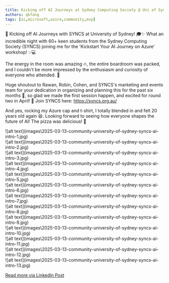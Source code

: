 ```yaml
---
title: Kicking off AI Journeys at Sydney Computing Society @ Uni of Sydney
authors: qkfang
tags: [ai,microsoft,azure,community,mvp]
---
```



🚀 Kicking off AI Journeys with SYNCS at University of Sydney! 🎓✨ What an incredible night with 60+ keen students from the Sydney Computing Society (SYNCS) joining me for the 'Kickstart Your AI Journey on Azure' workshop! 💡💻

The energy in the room was amazing 🔥, the entire boardroom was packed, and I couldn't be more impressed by the enthusiasm and curiosity of everyone who attended. 🙌

Huge shoutout to Rawan, Robin, Cohen, and SYNCS's marketing and events team for your dedication in organizing and planning this for the past six months 👏, so glad we made the first session happen, and excited for round two in April! 🎉 Join SYNCS here: https://syncs.org.au/

And yes, rocking my Azure cap and t-shirt, I totally blended in and felt 20 years old again 😆. Looking forward to seeing how everyone shapes the future of AI! The pizza was delicious! 🍕

<div className="img-grid">
  <div className="img-item">
    ![alt text](images\2025-03-13-community-university-of-sydney-syncs-ai-intro-1.jpg)
  </div>
  <div className="img-item">
    ![alt text](images\2025-03-13-community-university-of-sydney-syncs-ai-intro-2.jpg)
  </div>
  <div className="img-item">
    ![alt text](images\2025-03-13-community-university-of-sydney-syncs-ai-intro-3.jpg)
  </div>
  <div className="img-item">
    ![alt text](images\2025-03-13-community-university-of-sydney-syncs-ai-intro-4.jpg)
  </div>
  <div className="img-item">
    ![alt text](images\2025-03-13-community-university-of-sydney-syncs-ai-intro-5.jpg)
  </div>
  <div className="img-item">
    ![alt text](images\2025-03-13-community-university-of-sydney-syncs-ai-intro-6.jpg)
  </div>
  <div className="img-item">
    ![alt text](images\2025-03-13-community-university-of-sydney-syncs-ai-intro-7.jpg)
  </div>
  <div className="img-item">
    ![alt text](images\2025-03-13-community-university-of-sydney-syncs-ai-intro-8.jpg)
  </div>
  <div className="img-item">
    ![alt text](images\2025-03-13-community-university-of-sydney-syncs-ai-intro-9.jpg)
  </div>
  <div className="img-item">
    ![alt text](images\2025-03-13-community-university-of-sydney-syncs-ai-intro-10.jpg)
  </div>
  <div className="img-item">
    ![alt text](images\2025-03-13-community-university-of-sydney-syncs-ai-intro-11.jpg)
  </div>
  <div className="img-item">
    ![alt text](images\2025-03-13-community-university-of-sydney-syncs-ai-intro-12.jpg)
  </div>
  <div className="img-item">
    ![alt text](images\2025-03-13-community-university-of-sydney-syncs-ai-intro-13.jpg)
  </div>
</div>

<a href="https://www.linkedin.com/posts/qkfang_syncs-syncs-azure-activity-7306270853120372736-SxUF" target="_blank">Read more via LinkedIn Post</a>